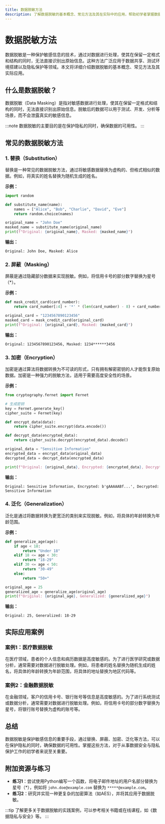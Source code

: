```yaml
---
title: 数据脱敏方法
description: 了解数据脱敏的基本概念、常见方法及其在实际中的应用，帮助初学者掌握数据安全与隐私保护的核心技术。
---
```


# 数据脱敏方法

数据脱敏是一种保护敏感信息的技术，通过对数据进行处理，使其在保留一定格式和结构的同时，无法直接识别出原始信息。这种方法广泛应用于数据共享、测试环境搭建以及隐私保护等领域。本文将详细介绍数据脱敏的基本概念、常见方法及其实际应用。

## 什么是数据脱敏？

数据脱敏（Data Masking）是指对敏感数据进行处理，使其在保留一定格式和结构的同时，无法直接识别出原始信息。脱敏后的数据可以用于测试、开发、分析等场景，而不会泄露真实的敏感信息。

:::note
数据脱敏的主要目的是在保护隐私的同时，确保数据的可用性。
:::

## 常见的数据脱敏方法

### 1. 替换（Substitution）

替换是一种常见的数据脱敏方法，通过将敏感数据替换为虚构的、但格式相似的数据。例如，将真实的姓名替换为随机生成的姓名。

**示例：**

```python
import random

def substitute_name(name):
    names = ["Alice", "Bob", "Charlie", "David", "Eve"]
    return random.choice(names)

original_name = "John Doe"
masked_name = substitute_name(original_name)
print(f"Original: {original_name}, Masked: {masked_name}")
```

**输出：**

```
Original: John Doe, Masked: Alice
```

### 2. 屏蔽（Masking）

屏蔽是通过隐藏部分数据来实现脱敏。例如，将信用卡号的部分数字替换为星号（*）。

**示例：**

```python
def mask_credit_card(card_number):
    return card_number[:4] + '*' * (len(card_number) - 8) + card_number[-4:]

original_card = "1234567890123456"
masked_card = mask_credit_card(original_card)
print(f"Original: {original_card}, Masked: {masked_card}")
```

**输出：**

```
Original: 1234567890123456, Masked: 1234******3456
```

### 3. 加密（Encryption）

加密是通过算法将数据转换为不可读的形式，只有拥有解密密钥的人才能恢复原始数据。加密是一种强力的脱敏方法，适用于需要高度安全性的场景。

**示例：**

```python
from cryptography.fernet import Fernet

# 生成密钥
key = Fernet.generate_key()
cipher_suite = Fernet(key)

def encrypt_data(data):
    return cipher_suite.encrypt(data.encode())

def decrypt_data(encrypted_data):
    return cipher_suite.decrypt(encrypted_data).decode()

original_data = "Sensitive Information"
encrypted_data = encrypt_data(original_data)
decrypted_data = decrypt_data(encrypted_data)

print(f"Original: {original_data}, Encrypted: {encrypted_data}, Decrypted: {decrypted_data}")
```

**输出：**

```
Original: Sensitive Information, Encrypted: b'gAAAAABf...', Decrypted: Sensitive Information
```

### 4. 泛化（Generalization）

泛化是通过将数据转换为更宽泛的类别来实现脱敏。例如，将具体的年龄转换为年龄范围。

**示例：**

```python
def generalize_age(age):
    if age < 18:
        return "Under 18"
    elif 18 <= age < 30:
        return "18-29"
    elif 30 <= age < 50:
        return "30-49"
    else:
        return "50+"

original_age = 25
generalized_age = generalize_age(original_age)
print(f"Original: {original_age}, Generalized: {generalized_age}")
```

**输出：**

```
Original: 25, Generalized: 18-29
```

## 实际应用案例

### 案例1：医疗数据脱敏

在医疗领域，患者的个人信息和病历数据是高度敏感的。为了进行医学研究或数据分析，通常需要对数据进行脱敏处理。例如，将患者的姓名替换为随机生成的姓名，将具体的年龄转换为年龄范围，将具体的地址替换为地区代码等。

### 案例2：金融数据脱敏

在金融领域，客户的信用卡号、银行账号等信息是高度敏感的。为了进行系统测试或数据分析，通常需要对数据进行脱敏处理。例如，将信用卡号的部分数字替换为星号，将银行账号替换为虚构的账号等。

## 总结

数据脱敏是保护敏感信息的重要手段，通过替换、屏蔽、加密、泛化等方法，可以在保护隐私的同时，确保数据的可用性。掌握这些方法，对于从事数据安全与隐私保护工作的初学者来说至关重要。

## 附加资源与练习

- **练习1**：尝试使用Python编写一个函数，将电子邮件地址的用户名部分替换为星号（*），例如将 `john.doe@example.com` 替换为 `*****@example.com`。
- **练习2**：研究并实现一种更复杂的加密算法（如AES），并将其应用于数据脱敏。

:::tip
了解更多关于数据脱敏的实践案例，可以参考相关书籍或在线课程，如《数据隐私与安全》等。
:::